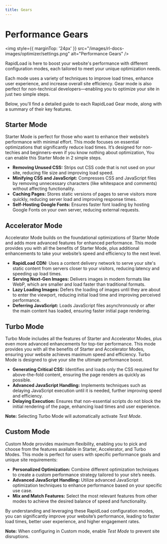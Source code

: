 ```yaml
---
title: Gears
---     
```


# Performance Gears

<img style={{ marginTop: '24px' }} 
src="/images/rl-docs-images/optimizer/settings.png" alt="Performance Gears" />

RapidLoad is here to boost your website's performance with different configuration modes, each tailored to meet your unique optimization needs.

Each mode uses a variety of techniques to improve load times, enhance user experience, and increase overall site efficiency. Gear mode is also perfect for non-technical developers—enabling you to optimize your site in just two simple steps.

Below, you'll find a detailed guide to each RapidLoad Gear mode, along with a summary of their key features.

## Starter Mode

Starter Mode is perfect for those who want to enhance their website’s performance with minimal effort. This mode focuses on essential optimizations that significantly reduce load times. It’s designed for non-techies and beginners-even if you know nothing about optimization, You can enable this Starter Mode in 2 simple steps. 

*   **Removing Unused CSS:** Strips out CSS code that is not used on your site, reducing file size and improving load speed.
*   **Minifying CSS and JavaScript:** Compresses CSS and JavaScript files by removing unnecessary characters (like whitespace and comments) without affecting functionality.
*   **Caching Pages:** Stores static versions of pages to serve visitors more quickly, reducing server load and improving response times.
*   **Self-Hosting Google Fonts:** Ensures faster font loading by hosting Google Fonts on your own server, reducing external requests.

## Accelerator Mode

Accelerator Mode builds on the foundational optimizations of Starter Mode and adds more advanced features for enhanced performance. This mode provides you with all the benefits of Starter Mode, plus additional enhancements to take your website’s speed and efficiency to the next level.

*   **RapidLoad CDN:** Uses a content delivery network to serve your site's static content from servers closer to your visitors, reducing latency and speeding up load times.
*   **Serving Next-Gen Images:** Delivers images in modern formats like WebP, which are smaller and load faster than traditional formats.
*   **Lazy Loading Images:** Defers the loading of images until they are about to enter the viewport, reducing initial load time and improving perceived performance.
*   **Deferring JavaScript:** Loads JavaScript files asynchronously or after the main content has loaded, ensuring faster initial page rendering.

## Turbo Mode

Turbo Mode includes all the features of Starter and Accelerator Modes, plus even more advanced enhancements for top-tier performance. This mode provides you with all the benefits of Starter and Accelerator Modes, ensuring your website achieves maximum speed and efficiency. Turbo Mode is designed to give your site the ultimate performance boost.

*   **Generating Critical CSS:** Identifies and loads only the CSS required for above-the-fold content, ensuring the page renders as quickly as possible.
*   **Advanced JavaScript Handling:** Implements techniques such as delaying JavaScript execution until it is needed, further improving speed and efficiency.
*   **Delaying Execution:** Ensures that non-essential scripts do not block the initial rendering of the page, enhancing load times and user experience.

**Note:** Selecting Turbo Mode will automatically activate _Test Mode_.

## Custom Mode

Custom Mode provides maximum flexibility, enabling you to pick and choose from the features available in Starter, Accelerator, and Turbo Modes. This mode is perfect for users with specific performance goals and unique site requirements:

*   **Personalized Optimization:** Combine different optimization techniques to create a custom performance strategy tailored to your site’s needs.
*   **Advanced JavaScript Handling:** Utilize advanced JavaScript optimization techniques to enhance performance based on your specific use case.
*   **Mix and Match Features:** Select the most relevant features from other modes to achieve the desired balance of speed and functionality.

By understanding and leveraging these RapidLoad configuration modes, you can significantly improve your website’s performance, leading to faster load times, better user experience, and higher engagement rates.

**Note:** When configuring in Custom mode, enable _Test Mode_ to prevent site disruptions.